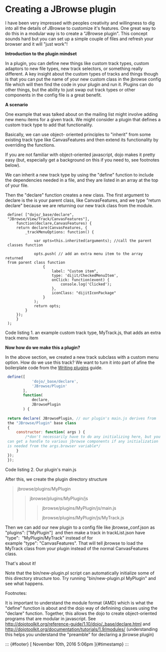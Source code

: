 Creating a JBrowse plugin
=========================

I have been very impressed with peoples creativity and willingness to
dig into all the details of JBrowse to customize it's features. One
great way to do this in a modular way is to create a "JBrowse plugin".
This concept sounds hard but you can set up a simple couple of files and
refresh your browser and it will "just work"!

**Introduction to the plugin mindset**

In a plugin, you can define new things like custom track types, custom
adaptors to new file types, new track selectors, or something really
different. A key insight about the custom types of tracks and things
though is that you can put the name of your new custom class in the
jbrowse config file which will then find the code in your plugin and run
it. Plugins can do other things, but the ability to just swap out track
types or other components in the config file is a great benefit.

**A scenario**

One example that was talked about on the mailing list might involve
adding new menu items for a given track. We might consider a plugin that
defines a custom track type to add that functionality.

Basically, we can use object- oriented principles to "inherit" from some
existing track type like CanvasFeatures and then extend its
functionality by overriding the functions.



If you are not familiar with object-oriented javascript, dojo makes it
pretty easy (but, especially get a background on this if you need to,
see footnotes below).



We can inherit a new track type by using the "define" function to
include the dependencies needed in a file, and they are listed in an
array at the top of your file.



Then the "declare" function creates a new class. The first argument to
declare is the is your parent class, like CanvasFeatures, and we type
"return declare" because we are returning our new track class from the
module.

```
 define( ["dojo/_base/declare",
 "JBrowse/View/Track/CanvasFeatures"],
     function(declare,CanvasFeatures) {
     return declare(CanvasFeatures, {
         _trackMenuOptions: function() {

             var opts=this.inherited(arguments); //call the parent
 classes function

             opts.push( // add an extra menu item to the array returned
 from parent class function
                 {       
                     label: "Custom item",
                     type: 'dijit/CheckedMenuItem',
                     onClick: function(event) {
                         console.log('Clicked');
                     },  
                     iconClass: "dijitIconPackage"
                 }   
             );  
             return opts;
         }   
     });
     }   
 );
```

Code listing 1. an example custom track type, MyTrack.js, that adds an
extra track menu item

**Now how do we make this a plugin?**

In the above section, we created a new track subclass with a custom menu
option. How do we use this track? We want to turn it into part of afine
the boilerplate code from the [Writing
plugins](http://gmod.org/wiki/JBrowse_Configuration_Guide#Writing_JBrowse_Plugins)
guide.

```js
 define([
            'dojo/_base/declare',
            'JBrowse/Plugin'
        ],  
        function(
            declare,
            JBrowsePlugin
        ) {
  
 return declare( JBrowsePlugin, // our plugin's main.js derives from
 the "JBrowse/Plugin" base class
 {
     constructor: function( args ) {
         /*don't necessarily have to do any initializing here, but you
 can get a handle to various jbrowse components if any initialization
 is needed from the args.browser variable*/
     }   
 });
 });
```
Code listing 2. Our plugin's main.js

After this, we create the plugin directory structure

> jbrowse/plugins/MyPlugin
>
> > jbrowse/plugins/MyPlugin/js
> >
> > > jbrowse/plugins/MyPlugin/js/main.js
> > >
> > > jbrowse/plugins/MyPlugin/js/MyTrack.js

Then we can add our new plugin to a config file like jbrowse_conf.json
as "plugins": ["MyPlugin"]  and then make a track in trackList.json
have "type":  "MyPlugin/MyTrack" instead of for
example "type": "CanvasFeatures". That will tell jbrowse to load the
MyTrack class from your plugin instead of the normal CanvasFeatures
class.

That's about it!





Note that the bin/new-plugin.pl script can automatically initialize some
of this directory structure too. Try running "bin/new-plugin.pl
MyPlugin" and see what happens.



Footnotes:

It is important to understand the module format (AMD) which is what the
"define" function is about and the dojo way of definining classes using
the "declare" function. Together, this allows the dojo to create
object-oriented programs that are modular in javascript. See
<http://dojotoolkit.org/reference-guide/1.10/dojo/_base/declare.html>
and <http://dojotoolkit.org/documentation/tutorials/1.9/modules/>
(understanding this helps you understand the "preamble" for declaring a
jbrowse plugin)

::: {#footer}
[ November 10th, 2016 5:06pm ]{#timestamp}
:::
